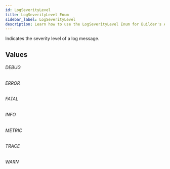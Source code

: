 ```yaml
---
id: LogSeverityLevel
title: LogSeverityLevel Enum
sidebar_label: LogSeverityLevel
description: Learn how to use the LogSeverityLevel Enum for Builder's API.
---
```


Indicates the severity level of a log message.

## Values

###### DEBUG

###### ERROR

###### FATAL

###### INFO

###### METRIC

###### TRACE

###### WARN
